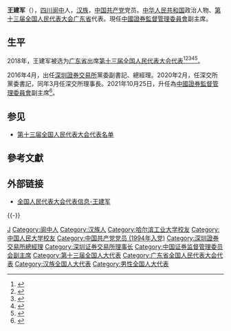 {{Infobox person
|name=王建军
|birth_date={{birth year and age|1968|3}}
|ancestor=[[四川|四川]][[阆中|阆中]]
|nationality={{PRC}}
|title=[[中國證券監督管理委員會|中國證券監督管理委員會]]副主席
|ethnicity=[[汉族|汉族]]
|gender=男
|party={{cpc}}
|website=[http://210.82.31.1:8084/delegate/viewDelegate.action?dbid=131767 全国人大代表数据库]
}}
'''王建军'''（{{bd|1968年|3月||catIdx=Wang王}}），[[四川|四川]][[阆中|阆中]]人，[[汉族|汉族]]，[[中国共产党|中国共产党]]党员。[[中华人民共和国|中华人民共和国]]政治人物、[[第十三届全国人民代表大会|第十三届全国人民代表大会]][[广东省|广东省]]代表{{refnest|{{Cite web|url=http://210.82.31.1:8084/delegate/viewDelegate.action?dbid=131767|title=全国人民代表大会代表信息-王建军|accessdate=2020-03-16|work=中国人大网}}}}。現任[[中國證券監督管理委員會|中國證券監督管理委員會]]副主席。

==生平==
2018年，王建军被选为[[广东省|广东省]]出席[[第十三届全国人民代表大会|第十三届全国人民代表大会]][[第十三届全国人民代表大会代表|代表]]<ref>{{Cite web|title=中华人民共和国第十三届全国人民代表大会代表名单|url=http://www.gov.cn/xinwen/2018-02/24/content_5268538.htm|accessdate=2020-03-16|work=中国政府网|archive-date=2020-02-28|archive-url=https://web.archive.org/web/20200228133636/http://www.gov.cn/xinwen/2018-02/24/content_5268538.htm|dead-url=no}}</ref><ref>{{Cite web|title=（受权发布）中华人民共和国第十三届全国人民代表大会代表名单-中新网|url=http://www.chinanews.com/gn/2018/02-25/8453959.shtml|accessdate=2021-02-19|work=[[中国新闻网|中国新闻网]]|archive-date=2018-02-27|archive-url=https://web.archive.org/web/20180227031724/http://www.chinanews.com/gn/2018/02-25/8453959.shtml|dead-url=no}}</ref><ref>{{cite web | title=中华人民共和国第十三届全国人民代表大会代表名单 | website=[[光明网_(中国)|光明网]] | date=2018-02-25 | url=https://news.gmw.cn/2018-02/25/content_27792557.htm | language=zh | access-date=2021-02-19 | archive-date=2021-10-19 | archive-url=https://web.archive.org/web/20211019124618/https://news.gmw.cn/2018-02/25/content_27792557.htm | dead-url=no }}</ref><ref>{{cite web | title=第十三届全国人民代表大会代表名单（2980名） | website=[[澎湃新闻|澎湃新闻]]-The Paper | url=https://www.thepaper.cn/newsDetail_forward_2008905 | language=zh | access-date=2021-02-19 | archive-date=2018-03-23 | archive-url=https://web.archive.org/web/20180323190049/https://www.thepaper.cn/newsDetail_forward_2008905 | dead-url=no }}</ref><ref>{{cite web | title=中华人民共和国第十三届全国人民代表大会代表名单 | website=[[中国网|中国网]] | date=2018-02-25 | url=http://news.china.com.cn/2018-02/25/content_50599587.htm | language=zh | access-date=2021-02-19 | archive-date=2021-02-21 | archive-url=https://web.archive.org/web/20210221201146/http://news.china.com.cn/2018-02/25/content_50599587.htm | dead-url=no }}</ref>。

2016年4月，出任[[深圳證券交易所|深圳證券交易所]]黨委副書記、總經理。2020年2月，任深交所黨委書記，同年3月任深交所理事長。2021年10月25日，升任為[[中國證券監督管理委員會|中國證券監督管理委員會]]副主席<ref>{{Cite web|title=最年轻证监会副主席履新！他多次呼吁加大欺诈发行刑罚力度|url=https://www.time-weekly.com/post/286076|access-date=2021-10-25|author=黄嘉祥|date=2021-10-25|work=时代在线|publisher=[[时代周报|时代周报]]|archive-date=2021-10-25|archive-url=https://web.archive.org/web/20211025211546/https://www.time-weekly.com/post/286076|dead-url=no}}</ref>。

==参见==
* [[第十三届全国人民代表大会代表名单|第十三届全国人民代表大会代表名单]]

==參考文獻==
{{reflist}}

==外部链接==
{{Portal|中国|政治}}
* [http://210.82.31.1:8084/delegate/viewDelegate.action?dbid=131767 全国人民代表大会代表信息-王建军]

{{-}}
{{start box}}
{{s-bus}}
{{s-before|[[吴利军|吴利军]]}}
{{s-title|[[深圳证券交易所|深圳证券交易所]]理事长|2020年3月－2021年10月}}
{{s-vac}}
{{s-before|[[宋丽萍_(1962年)|宋丽萍]]}}
{{s-title|[[深圳证券交易所|深圳证券交易所]]总经理|2016年4月－2020年2月}}
{{s-after|[[沙雁|沙雁]]}}
{{end box}}
{{DEFAULTSORT:Wang王}}
[[Category:王姓|J]]
[[Category:阆中人|Category:阆中人]]
[[Category:汉族人|Category:汉族人]]
[[Category:哈尔滨工业大学校友|Category:哈尔滨工业大学校友]]
[[Category:中国人民大学校友|Category:中国人民大学校友]]
[[Category:中国共产党党员_(1994年入党)|Category:中国共产党党员 (1994年入党)]]
[[Category:深圳證券交易所總經理|Category:深圳證券交易所總經理]]
[[Category:深圳证券交易所理事长|Category:深圳证券交易所理事长]]
[[Category:中国证券监督管理委员会副主席|Category:中国证券监督管理委员会副主席]]
[[Category:第十三届全国人大代表|Category:第十三届全国人大代表]]
[[Category:广东省全国人民代表大会代表|Category:广东省全国人民代表大会代表]]
[[Category:汉族全国人大代表|Category:汉族全国人大代表]]
[[Category:男性全国人大代表|Category:男性全国人大代表]]